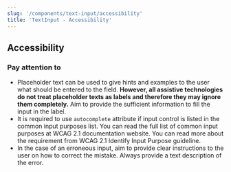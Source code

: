 ```yaml
---
slug: '/components/text-input/accessibility'
title: 'TextInput - Accessibility'
---
```




## Accessibility

### Pay attention to
- Placeholder text can be used to give hints and examples to the user what should be entered to the field. **However, all assistive technologies do not treat placeholder texts as labels and therefore they may ignore them completely.** Aim to provide the sufficient information to fill the input in the label.
- It is required to use `autocomplete` attribute if input control is listed in the common input purposes list. You can read the full list of common input purposes at <ExternalLink href="https://www.w3.org/TR/WCAG21/#input-purposes">WCAG 2.1 documentation website</ExternalLink>. You can read more about the requirement from <ExternalLink href="https://www.w3.org/WAI/WCAG21/Understanding/identify-input-purpose">WCAG 2.1 Identify Input Purpose guideline</ExternalLink>.
- In the case of an erroneous input, aim to provide clear instructions to the user on how to correct the mistake. Always provide a text description of the error.
